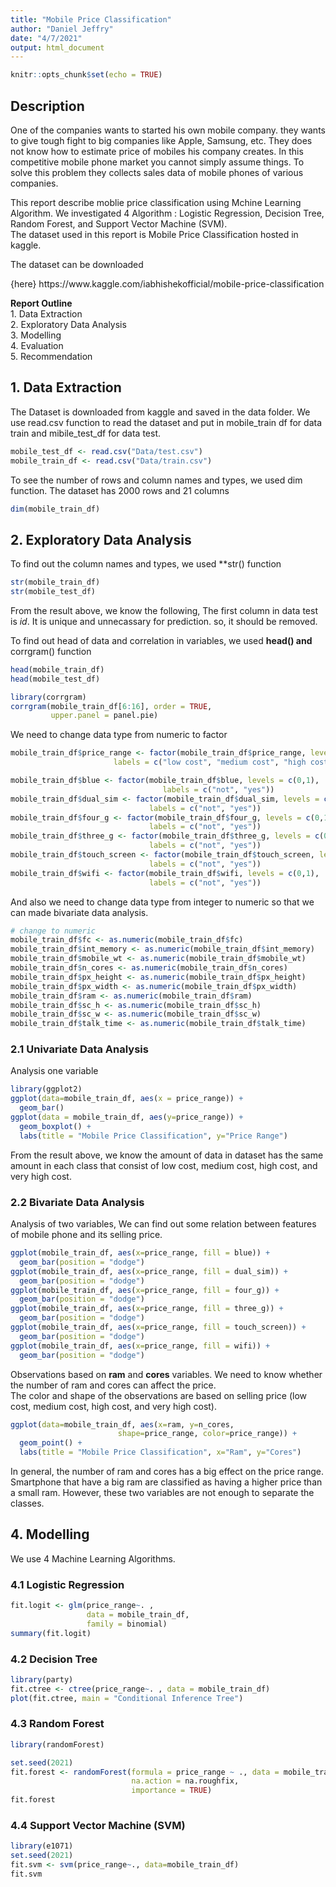 ---
title: "Mobile Price Classification"
author: "Daniel Jeffry"
date: "4/7/2021"
output: html_document
---

```{r setup, include=FALSE}
knitr::opts_chunk$set(echo = TRUE)
```

## Description

One of the companies wants to started his own mobile company. they wants to give tough fight to big companies like Apple, Samsung, etc. They does not know how to estimate price of mobiles his company creates. In this competitive mobile phone market you cannot simply assume things. To solve this problem they collects sales data of mobile phones of various companies.  

This report describe moblie price classification using Mchine Learning Algorithm. We investigated 4 Algorithm : Logistic Regression, Decision Tree, Random Forest, and Support Vector Machine (SVM).  
The dataset used in this report is Mobile Price Classification hosted in kaggle.  

The dataset can be downloaded  

{here} https://www.kaggle.com/iabhishekofficial/mobile-price-classification  

**Report Outline**  
1. Data Extraction  
2. Exploratory Data Analysis  
3. Modelling  
4. Evaluation  
5. Recommendation  

## 1. Data Extraction  

The Dataset is downloaded from kaggle and saved in the data folder. We use read.csv function to read the dataset and put in mobile_train df for data train and mibile_test_df for data test.

```{r}
mobile_test_df <- read.csv("Data/test.csv")
mobile_train_df <- read.csv("Data/train.csv")
```

To see the number of rows and column names and types, we used dim function. The dataset has 2000 rows and 21 columns  

```{r}
dim(mobile_train_df)
```

## 2. Exploratory Data Analysis  

To find out the column names and types, we used **str() function

```{r}
str(mobile_train_df)
str(mobile_test_df)
```

From the result above, we know the following, The first column in data test is *id*. It is unique and unnecassary for prediction. so, it should be removed.   

To find out head of data and correlation in variables, we used **head() and **corrgram() function

```{r}
head(mobile_train_df)
head(mobile_test_df)

library(corrgram)
corrgram(mobile_train_df[6:16], order = TRUE,
         upper.panel = panel.pie)
```

We need to change data type from numeric to factor  

```{r}
mobile_train_df$price_range <- factor(mobile_train_df$price_range, levels = c(0,1,2,3),
                       labels = c("low cost", "medium cost", "high cost", "very high cost"))

mobile_train_df$blue <- factor(mobile_train_df$blue, levels = c(0,1),
                                  labels = c("not", "yes"))
mobile_train_df$dual_sim <- factor(mobile_train_df$dual_sim, levels = c(0,1),
                               labels = c("not", "yes"))
mobile_train_df$four_g <- factor(mobile_train_df$four_g, levels = c(0,1),
                               labels = c("not", "yes"))
mobile_train_df$three_g <- factor(mobile_train_df$three_g, levels = c(0,1),
                               labels = c("not", "yes"))
mobile_train_df$touch_screen <- factor(mobile_train_df$touch_screen, levels = c(0,1),
                               labels = c("not", "yes"))
mobile_train_df$wifi <- factor(mobile_train_df$wifi, levels = c(0,1),
                               labels = c("not", "yes"))
```

And also we need to change data type from integer to numeric so that we can made bivariate data analysis.  
```{r}
# change to numeric 
mobile_train_df$fc <- as.numeric(mobile_train_df$fc)
mobile_train_df$int_memory <- as.numeric(mobile_train_df$int_memory)
mobile_train_df$mobile_wt <- as.numeric(mobile_train_df$mobile_wt)
mobile_train_df$n_cores <- as.numeric(mobile_train_df$n_cores)
mobile_train_df$px_height <- as.numeric(mobile_train_df$px_height)
mobile_train_df$px_width <- as.numeric(mobile_train_df$px_width)
mobile_train_df$ram <- as.numeric(mobile_train_df$ram)
mobile_train_df$sc_h <- as.numeric(mobile_train_df$sc_h)
mobile_train_df$sc_w <- as.numeric(mobile_train_df$sc_w)
mobile_train_df$talk_time <- as.numeric(mobile_train_df$talk_time)
```


### 2.1 Univariate Data Analysis  
Analysis one variable   

```{r}
library(ggplot2)
ggplot(data=mobile_train_df, aes(x = price_range)) +
  geom_bar()
ggplot(data = mobile_train_df, aes(y=price_range)) +
  geom_boxplot() +
  labs(title = "Mobile Price Classification", y="Price Range")
```

From the result above, we know the amount of data in dataset has the same amount in each class that consist of low cost, medium cost, high cost, and very high cost.  

### 2.2 Bivariate Data Analysis  
Analysis of two variables, We can find out some relation between features of mobile phone and its selling price.  

```{r}
ggplot(mobile_train_df, aes(x=price_range, fill = blue)) +
  geom_bar(position = "dodge")
ggplot(mobile_train_df, aes(x=price_range, fill = dual_sim)) +
  geom_bar(position = "dodge")
ggplot(mobile_train_df, aes(x=price_range, fill = four_g)) +
  geom_bar(position = "dodge")
ggplot(mobile_train_df, aes(x=price_range, fill = three_g)) +
  geom_bar(position = "dodge")
ggplot(mobile_train_df, aes(x=price_range, fill = touch_screen)) +
  geom_bar(position = "dodge")
ggplot(mobile_train_df, aes(x=price_range, fill = wifi)) +
  geom_bar(position = "dodge")
```

Observations based on **ram** and **cores** variables. We need to know whether the number of ram and cores can affect the price.  
The color and shape of the observations are based on selling price (low cost, medium cost, high cost, and very high cost).  
```{r}
ggplot(data=mobile_train_df, aes(x=ram, y=n_cores,
                        shape=price_range, color=price_range)) +
  geom_point() +
  labs(title = "Mobile Price Classification", x="Ram", y="Cores")
```

In general, the number of ram and cores has a big effect on the price range. Smartphone that have a big ram are classified as having a higher price than a small ram. However, these two variables are not enough to separate the classes.  

## 4. Modelling  

We use 4 Machine Learning Algorithms.  

### 4.1 Logistic Regression  

```{r, massage=FALSE}
fit.logit <- glm(price_range~. ,
                 data = mobile_train_df,
                 family = binomial)
summary(fit.logit)
```

### 4.2 Decision Tree  

```{r, massage=FALSE}
library(party)
fit.ctree <- ctree(price_range~. , data = mobile_train_df)
plot(fit.ctree, main = "Conditional Inference Tree")
```

### 4.3 Random Forest  

```{r, massage=FALSE}
library(randomForest)

set.seed(2021)
fit.forest <- randomForest(formula = price_range ~ ., data = mobile_train_df,
                           na.action = na.roughfix,
                           importance = TRUE)
fit.forest
```

### 4.4 Support Vector Machine (SVM)  

```{r, massage=FALSE}
library(e1071)
set.seed(2021)
fit.svm <- svm(price_range~., data=mobile_train_df)
fit.svm
```





